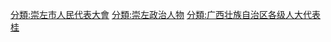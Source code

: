 [[分類:崇左市人民代表大會|分類:崇左市人民代表大會]]
[[分類:崇左政治人物|分類:崇左政治人物]]
[[分類:广西壮族自治区各级人大代表|分類:广西壮族自治区各级人大代表]]
[[分類:设区的市人大代表|桂]]